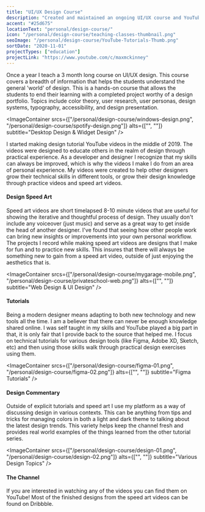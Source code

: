 ```yaml
---
title: "UI/UX Design Course"
description: "Created and maintained an ongoing UI/UX course and YouTube channel with a focus in teaching others design based concepts."
accent: "#25d675"
locationText: "personal/design-course/"
icon: "/personal/design-course/teaching-classes-thumbnail.png"
seoImage: "/personal/design-course/YouTube-Tutorials-Thumb.png"
sortDate: "2020-11-01"
projectTypes: ["education"]
projectLink: "https://www.youtube.com/c/maxmckinney"
---
```


<ImageContainer src="/personal/design-course/YouTube-Tutorials-Thumb.png" alt="Shown is a preview of the YouTube landing page for Max McKinney" />

Once a year I teach a 3 month long course on UI/UX design. This course covers a breadth of information that helps the students understand the general 'world' of design. This is a hands-on course that allows the students to end their learning with a completed project worthy of a design portfolio. Topics include color theory, user research, user personas, design systems, typography, accessibility, and design presentation.

<ImageContainer srcs={["/personal/design-course/windows-design.png", "/personal/design-course/spotify-design.png"]} alts={["", ""]} subtitle="Desktop Design & Widget Design" />

I started making design tutorial YouTube videos in the middle of 2019. The videos were designed to educate others in the realm of design through practical experience. As a developer and designer I recognize that my skills can always be improved, which is why the videos I make I do from an area of personal experience. My videos were created to help other designers grow their technical skills in different tools, or grow their design knowledge through practice videos and speed art videos.

<ImageContainer src="/personal/design-course/ascalon-design.png" alt="" subtitle="Mobile App Design" />

#### Design Speed Art

Speed art videos are short timelapsed 8-10 minute videos that are useful for showing the iterative and thoughtful process of design. They usually don't include any voiceover (just music) and serve as a great way to get inside the head of another designer. I've found that seeing how other people work can bring new insights or improvements into your own personal workflow. The projects I record while making speed art videos are designs that I make for fun and to practice new skills. This insures that there will always be something new to gain from a speed art video, outside of just enjoying the aesthetics that is.

<ImageContainer srcs={["/personal/design-course/mygarage-mobile.png", "/personal/design-course/privateschool-web.png"]} alts={["", ""]} subtitle="Web Design & UI Design" />

#### Tutorials

Being a modern designer means adapting to both new technology and new tools all the time. I am a believer that there can never be enough knowledge shared online. I was self taught in my skills and YouTube played a big part in that, it is only fair that I provide back to the source that helped me. I focus on technical tutorials for various design tools (like Figma, Adobe XD, Sketch, etc) and then using those skills walk through practical design exercises using them.

<ImageContainer srcs={["/personal/design-course/figma-01.png", "/personal/design-course/figma-02.png"]} alts={["", ""]} subtitle="Figma Tutorials" />

#### Design Commentary

Outside of explicit tutorials and speed art I use my platform as a way of discussing design in various contexts. This can be anything from tips and tricks for managing colors in both a light and dark theme to talking about the latest design trends. This variety helps keep the channel fresh and provides real world examples of the things learned from the other tutorial series.

<ImageContainer srcs={["/personal/design-course/design-01.png", "/personal/design-course/design-02.png"]} alts={["", ""]} subtitle="Various Design Topics" />

#### The Channel

If you are interested in watching any of the videos you can find them on YouTube! Most of the finished designs from the speed art videos can be found on Dribbble.
